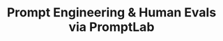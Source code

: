 ---
title: 'Prompt Engineering & Human Evals via PromptLab'
description: "Start prototyping and testing with Quotient AI's PromptLab"
icon: "flask"
---